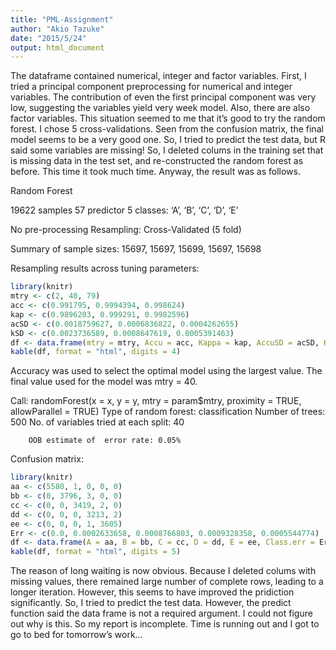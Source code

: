 ```yaml
---
title: "PML-Assignment"
author: "Akio Tazuke"
date: "2015/5/24"
output: html_document
---
```


   The dataframe contained numerical, integer and factor variables. First, I tried a principal component preprocessing for numerical and integer variables. The contribution of even the first principal component was very low, suggesting the variables yield very week model. Also, there are also factor variables. This situation seemed to me that it's good to try the random forest. I chose 5 cross-validations. 
   Seen from the confusion matrix, the final model seems to be a very good one.
   So, I tried to predict the test data, but R said some variables are missing! So, I deleted colums in the training set that is missing data in the test set, and re-constructed the random forest as before. This time it took much time. Anyway, the result was as follows.

Random Forest 

19622 samples
   57 predictor
    5 classes: 'A', 'B', 'C', 'D', 'E' 

No pre-processing
Resampling: Cross-Validated (5 fold) 

Summary of sample sizes: 15697, 15697, 15699, 15697, 15698 

Resampling results across tuning parameters:
```r
library(knitr)
mtry <- c(2, 40, 79)
acc <- c(0.991795, 0.9994394, 0.998624)
kap <- c(0.9896203, 0.999291, 0.9982596)
acSD <- c(0.0018759627, 0.0006836822, 0.0004262655)
kSD <- c(0.0023736589, 0.0008647619, 0.0005391463)
df <- data.frame(mtry = mtry, Accu = acc, Kappa = kap, AccuSD = acSD, KappaSD = kSD)
kable(df, format = "html", digits = 4)
```
Accuracy was used to select the optimal model using  the
 largest value.
The final value used for the model was mtry = 40. 

Call:
 randomForest(x = x, y = y, mtry = param$mtry, proximity = TRUE,      allowParallel = TRUE) 
               Type of random forest: classification
                     Number of trees: 500
No. of variables tried at each split: 40

        OOB estimate of  error rate: 0.05%
Confusion matrix:
```r
library(knitr)
aa <- c(5580, 1, 0, 0, 0)
bb <- c(0, 3796, 3, 0, 0)
cc <- c(0, 0, 3419, 2, 0)
dd <- c(0, 0, 0, 3213, 2)
ee <- c(0, 0, 0, 1, 3605)
Err <- c(0.0, 0.0002633658, 0.0008766803, 0.0009328358, 0.0005544774)
df <- data.frame(A = aa, B = bb, C = cc, D = dd, E = ee, Class.err = Err)
kable(df, format = "html", digits = 5)
```
   The reason of long waiting is now obvious. Because I deleted colums with missing values, there remained large number of complete rows, leading to a longer iteration. However, this seems to have improved the pridiction significantly. 
   So, I tried to predict the test data. However, the predict function said the data frame is not a required argument. I could not figure out why is this. So my report is incomplete. Time is running out and I got to go to bed for tomorrow's work...

